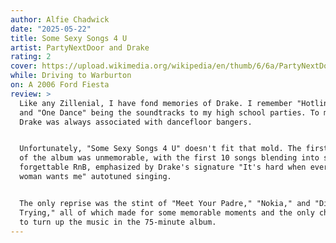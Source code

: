 ```yaml
---
author: Alfie Chadwick
date: "2025-05-22"
title: Some Sexy Songs 4 U
artist: PartyNextDoor and Drake
rating: 2
cover: https://upload.wikimedia.org/wikipedia/en/thumb/6/6a/PartyNextDoor_and_Drake_-_Some_Sexy_Songs_4_U.png/250px-PartyNextDoor_and_Drake_-_Some_Sexy_Songs_4_U.png
while: Driving to Warburton
on: A 2006 Ford Fiesta
review: >
  Like any Zillenial, I have fond memories of Drake. I remember "Hotline Bling"  
  and "One Dance" being the soundtracks to my high school parties. To me,  
  Drake was always associated with dancefloor bangers.  


  Unfortunately, "Some Sexy Songs 4 U" doesn't fit that mold. The first half  
  of the album was unmemorable, with the first 10 songs blending into some  
  forgettable RnB, emphasized by Drake's signature "It's hard when every  
  woman wants me" autotuned singing.  


  The only reprise was the stint of "Meet Your Padre," "Nokia," and "Die  
  Trying," all of which made for some memorable moments and the only chance  
  to turn up the music in the 75-minute album.
---
```

